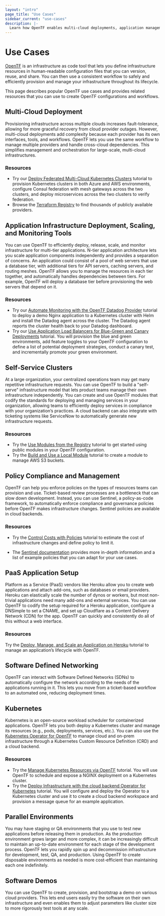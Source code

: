 ```yaml
---
layout: "intro"
page_title: "Use Cases"
sidebar_current: "use-cases"
description: |-
  Learn how OpenTF enables multi-cloud deployments, application management, policy compliance, and self-service infrastructure.
---
```


# Use Cases

[OpenTF](/opentf/intro) is an infrastructure as code tool that lets you define infrastructure resources in human-readable configuration files that you can version, reuse, and share. You can then use a consistent workflow to safely and efficiently provision and manage your infrastructure throughout its lifecycle.

This page describes popular OpenTF use cases and provides related resources that you can use to create OpenTF configurations and workflows.

## Multi-Cloud Deployment
Provisioning infrastructure across multiple clouds increases fault-tolerance, allowing for more graceful recovery from cloud provider outages. However, multi-cloud deployments add complexity because each provider has its own interfaces, tools, and workflows. OpenTF lets you use the same workflow to manage multiple providers and handle cross-cloud dependencies. This simplifies management and orchestration for large-scale, multi-cloud infrastructures.

### Resources

- Try our [Deploy Federated Multi-Cloud Kubernetes Clusters](/opentf/tutorials/networking/multicloud-kubernetes) tutorial to provision Kubernetes clusters in both Azure and AWS environments, configure Consul federation with mesh gateways across the two clusters, and deploy microservices across the two clusters to verify federation.
- Browse the [Terraform Registry](https://registry.terraform.io/browse/providers) to find thousands of publicly available providers.


## Application Infrastructure Deployment, Scaling, and Monitoring Tools

You can use OpenTF to efficiently deploy, release, scale, and monitor infrastructure for multi-tier applications. N-tier application architecture lets you scale application components independently and provides a separation of concerns. An application could consist of a pool of web servers that use a database tier, with additional tiers for API servers, caching servers, and routing meshes. OpenTF allows you to manage the resources in each tier together, and automatically handles dependencies between tiers. For example, OpenTF will deploy a database tier before provisioning the web servers that depend on it.

### Resources

- Try our [Automate Monitoring with the OpenTF Datadog Provider](/opentf/tutorials/applications/datadog-provider) tutorial to deploy a demo Nginx application to a Kubernetes cluster with Helm and install the Datadog agent across the cluster. The Datadog agent reports the cluster health back to your Datadog dashboard.
- Try our [Use Application Load Balancers for Blue-Green and Canary Deployments](/opentf/tutorials/aws/blue-green-canary-tests-deployments) tutorial. You will provision the blue and green environments, add feature toggles to your OpenTF configuration to define a list of potential deployment strategies, conduct a canary test, and incrementally promote your green environment.


## Self-Service Clusters

At a large organization, your centralized operations team may get many repetitive infrastructure requests. You can use OpenTF to build a "self-serve" infrastructure model that lets product teams manage their own infrastructure independently. You can create and use OpenTF modules that codify the standards for deploying and managing services in your organization, allowing teams to efficiently deploy services in compliance with your organization’s practices. A cloud backend can also integrate with ticketing systems like ServiceNow to automatically generate new infrastructure requests.

### Resources

- Try the [Use Modules from the Registry](/opentf/tutorials/modules/module-use) tutorial to get started using public modules in your OpenTF configuration.
- Try the [Build and Use a Local Module](/opentf/tutorials/modules/module-create) tutorial to create a module to manage AWS S3 buckets.


## Policy Compliance and Management

OpenTF can help you enforce policies on the types of resources teams can provision and use. Ticket-based review processes are a bottleneck that can slow down development. Instead, you can use Sentinel, a policy-as-code framework, to automatically enforce compliance and governance policies before OpenTF makes infrastructure changes. Sentinel policies are available in cloud backends.

### Resources

- Try the [Control Costs with Policies](/opentf/tutorials/cloud-get-started/cost-estimation) tutorial to estimate the cost of infrastructure changes and define policy to limit it.

- The [Sentinel documentation](/opentf/cloud-docs/policy-enforcement) provides more in-depth information and a list of example policies that you can adapt for your use cases.


## PaaS Application Setup
Platform as a Service (PaaS) vendors like Heroku allow you to create  web applications and attach add-ons, such as databases or email providers. Heroku can elastically scale the number of dynos or workers, but most non-trivial applications need many add-ons and external services. You can use OpenTF to codify the setup required for a Heroku application, configure a DNSimple to set a CNAME, and set up Cloudflare as a Content Delivery Network (CDN) for the app. OpenTF can quickly and consistently do all of this without a web interface.

### Resources

Try the [Deploy, Manage, and Scale an Application on Heroku](/opentf/tutorials/applications/heroku-provider) tutorial to manage an application’s lifecycle with OpenTF.


## Software Defined Networking

OpenTF can interact with Software Defined Networks (SDNs) to automatically configure the network according to the needs of the applications running in it. This lets you move from a ticket-based workflow to an automated one, reducing deployment times.


## Kubernetes

Kubernetes is an open-source workload scheduler for containerized applications. OpenTF lets you both deploy a Kubernetes cluster and manage its resources (e.g., pods, deployments, services, etc.). You can also use the [Kubernetes Operator for OpenTF](https://github.com/hashicorp/terraform-k8s) to manage cloud and on-prem infrastructure through a Kubernetes Custom Resource Definition (CRD) and a cloud backend.

### Resources

- Try the [Manage Kubernetes Resources via OpenTF](/opentf/tutorials/kubernetes/kubernetes-provider) tutorial. You will use OpenTF to schedule and expose a NGINX deployment on a Kubernetes cluster.
- Try the [Deploy Infrastructure with the cloud backend Operator for Kubernetes](/opentf/tutorials/kubernetes/kubernetes-operator) tutorial. You will configure and deploy the Operator to a Kubernetes cluster and use it to create a cloud backend workspace and provision a message queue for an example application.


## Parallel Environments

You may have staging or QA environments that you use to test new applications before releasing them in production. As the production environment grows larger and more complex, it can be increasingly difficult to maintain an up-to-date environment for each stage of the development process. OpenTF lets you rapidly spin up and decommission infrastructure for development, test, QA, and production. Using OpenTF to create disposable environments as needed is more cost-efficient than maintaining each one indefinitely.


## Software Demos
You can use OpenTF to create, provision, and bootstrap a demo on various cloud providers. This lets end users easily try the software on their own infrastructure and even enables them to adjust parameters like cluster size to more rigorously test tools at any scale.
